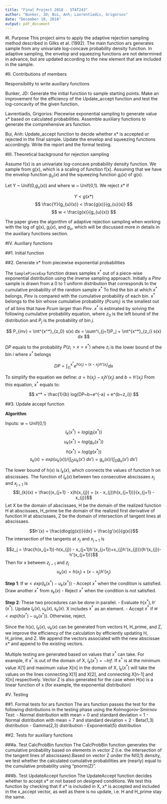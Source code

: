 ```yaml
---
title: "Final Project 2018 - STAT243"
author: "Bunker, JD; Bui, Anh; Lavrentiadis, Grigorios"
date: "December 10, 2018"
output: pdf_document
---
```


#I. Purpose 
This project aims to apply the adaptive rejection sampling method described in Gilks et al. (1992). The main function ars generates sample from any univariate log-concave probability density function.  In adaptive sampling, the envelop and squeezing functions are not determined in advance, but are updated according to the new element that are included in the sample.

#II. Contributions of members

Responsibility to write auxiliary functions

Bunker, JD: Generate the initial function to sample starting points. Make an improvement for the efficiency of the Update_accept function and test the log-concavity of the given function.

Lavrentiadis, Grigorios: Piecewise exponential sampling to generate value x* based on calculated probabilities.  Assemble auxiliary functions to generate the comprehensive ars function.

Bui, Anh: Update_accept function to decide whether x* is accepted or rejected in the final sample.  Update the envelop and squeezing functions accordingly.  Write the report and the formal testing.

#III.  Theoretical background for rejection sampling

Assume f(x) is an univariate log-concave probability density function.  We sample from g(x), which is a scaling of function f(x).  Assuming that we have the envelop function $g_{u}(x)$ and the squeezing function $g_{l}(x)$ of g(x).

Let Y ~ Unif(0,$g_{u}(x)$) and where w ~ Unif(0,1).  We reject $x*$ if 

$$
Y < g(x*) 
$$
$$
\frac{Y}{g_{u}(x)} < \frac{g(x)}{g_{u}(x)}
$$
$$
w < \frac{g(x)}{g_{u}(x)} 
$$

The paper gives the algorithm of adaptive rejection sampling when working with the log of g(x), $g_{l}(x)$, and $g_{u}$, which will be discussed more in details in the auxiliary functions section.

#IV. Auxiliary functions

##1. Initial function

##2. Generate x* from piecewise exponential probabilities

The `SamplePieceExp` function draws samples $x^*$ out of a piece-wise exponential distribution using the inverse sampling approach. 
Initially a $Pinv$ sample is drawn from a $0$ to $1$ uniform distribution that corresponds to the cumulative probability of the random sample $x^*$
To find the bin at which $x^*$ belongs, $Pinv$ is compared with the cumulative probability of each bin. 
$x^*$ belongs to the bin whose cumulative probability ($Pcum_i$) is the smallest out of all bins that have $Pcum$ larger than $Pinv$.
$x^*$ is estimated by solving the following cumulative probability equation, where $z_0$ is the left bound of the distribution and $P_j$ is the probability of bin $j$.


$$
P_{inv} = \int^{x^*}_{z_0} s(x) dx = \sum^i_{j=1}P_j + \int^{x^*}_{z_i} s(x) dx
$$

$DP$ equals to the probability $P(z_i > x > x^*)$ where $z_i$ is the lower bound of the bin $i$ where $x^*$ belongs

$$
DP = \int^{x^*}_{z_i} e^{h(x_j) + (x-x_j) h'(x_j)} dx 
$$

To simplify the equation we define: $a = h(x_j)-x_j h'(x_j)$ and $b = h'(x_j)$
From this equation, $x^*$ equals to:

$$
x^* = \frac{1}{b} log(DP~b~e^{-a} +  e^{b~z_i})
$$

##3. Update accept function

**Algorithm**

Inputs: w ~ Unif(0,1) \newline
$$l_{k}(x^{*}) = log(g_{l}(x^{*}))$$ 
$$u_{k}(x^{*}) = log(g_{u}(x^{*}))$$ 
$$h(x^{*}) = log(g(x^{*}))$$
$$s_{k}(x) = exp(u_{k}(x))/\left(\int_{D} u_{k}(x') \; dx'\right) = g_{u}(x)/\left(\int_{D} g_{u}(x') \; dx'\right)$$ 

The lower bound of h(x) is $l_{k}(x)$, which connects the values of function h on abscissaes.
The function of $l_{k}(x)$ between two consecutive abscissaes $x_{j}$ and $x_{j+1}$ is
  $$l_{k}(x) = \frac{(x_{j+1} - x)h(x_{j}) + (x - x_{j})h(x_{j+1})}{x_{j+1} - x_{j}}$$ 
Let X be the domain of abscissaes, H be the domain of the realized function H at abscissaes, H_prime be the domain of the realized first derivative of function H at abscissaes, Z be the domain of intersection of tangent lines at abscissaes.

$$h'(x) = \frac{dlog(g(x))}{dx} = \frac{g'(x)}{g(x)}$$
The intersection of the tangents at $x_{j}$ and $x_{j+1}$ is

$$z_j = \frac{h(x_{j+1})-h(x_{j}) - x_{j+1}h'(x_{j+1})+x_{j}h'(x_{j})}{h'(x_{j})-h'(x_{j+1})}$$
Then for x between $z_{j-1}$ and $z_{j}$
$$u_{k}(x) = h(x_{j}) + (x-x_{j})h'(x_{j})$$

**Step 1**:
If $w < exp(l_{k}(x^{*}) - u_{k}(x^{*}))$ \newline
- Accept $x^{*}$ when the condition is satisfied. Draw another $x^{*}$ from $s_{k}(x)$ \newline
- Reject $x^{*}$ when the condition is not satisfied.

**Step 2**: These two procedures can be done in parallel. \newline
- Evaluate $h(x^{*}), h'(x^{*})$. Update $l_{k}(x), u_{k}(x), s_{k}(x)$. X includes $x^{*}$ as an element. \newline
- Accept $x^{*}$ if $w < exp(h(x^{*}) - u_{k}(x^{*}))$. Otherwise, reject.

Since the h(x), $l_{k}(x)$, $u_{k}(x)$ can be generated from vectors H, H_prime, and Z, we improve the efficiency of the calculation by efficiently updating H, H_prime, and Z.  We append the vectors associated with the new abscissae x* and append to the existing vectors.

Multiple testing are generated based on values that $x^*$ can take.  For example, if $x^*$ is out of the domain of X, $l_{k}(x^{*})=-Inf$. If $x^*$ is at the minimum value X[1] and maximum value X[n] in the domain of X, $l_{k}(x^{*})$ will take the values on the lines connecting X[1] and X[2], and connecting X[n-1] and X[n] respectively.  Vector Z is also generated for the case when H(x) is a linear function of x (for example, the exponential distribution)

#V. Testing

##1. Formal tests for ars function
The ars function passes the test for the following distributions in the testing phase using the Kolmogorov-Smirnov Test: \newline
- Normal distribution with mean = 0  and standard deviation = 1 \newline
- Normal distribution with mean = 7  and standard deviation = 2 \newline
- Beta(1,3) distribution \newline
- Gamma(2,3) distribution \newline
- Exponential(5) distribution \newline

##2. Tests for auxiliary functions

###a. Test CalcProbBin function
The CalcProbBin function generates the cumulative probability based on elements in vector Z (i.e. the intersection of the tangent lines of abscissaes).Based on vector Z under the N(0,1) density, we test whether the calculated cumulative probabilities are (nearly) equal to the cumulative probability using "pnorm(Z)".

###b. Test UpdateAccept function
The UpdateAccept function decides whether to accept $x*$ or not based on designed conditions.  We test this function by checking that if $x*$ is included in X, $x*$ is accepted and included in the x_accept vector, as well as there is no update, i.e. H and H_prime stay the same.
